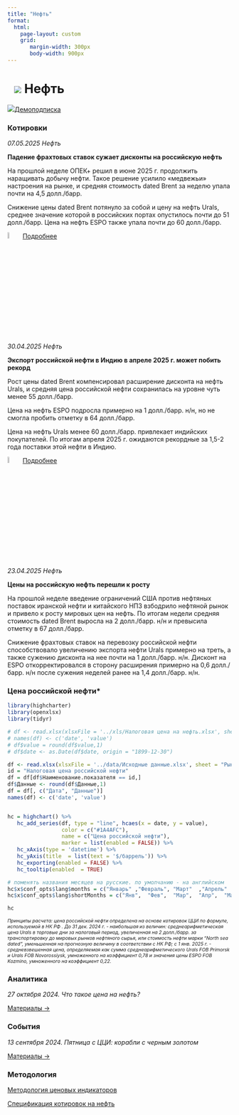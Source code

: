 ```yaml
---
title: "Нефть"
format: 
  html:
    page-layout: custom
    grid:
       margin-width: 300px
       body-width: 900px
---
```


# ![](../images/icon-oil.svg) Нефть {.my-custom-class style="margin-left:3%;"}

![](../images/icon-subscription.svg)[Демоподписка](../demo-subscription.qmd)

:::::: {.grid style="margin-left:0%"}
::: {.g-col-12 .g-col-sm-12 .g-col-xs-12 .g-col-xl-6 .g-col-md-6 .g-col-lg-6}
### Котировки

*07.05.2025 Нефть*

**Падение фрахтовых ставок сужает дисконты на российскую нефть**

На прошлой неделе ОПЕК+ решил в июне 2025 г. продолжить наращивать добычу нефти. Такое решение усилило «медвежьи» настроения на рынке, и средняя стоимость dated Brent за неделю упала почти на 4,5 долл./барр. 

Снижение цены dated Brent потянуло за собой и цену на нефть Urals, среднее значение которой в российских портах опустилось почти до 51 долл./барр. Цена на нефть ESPO также упала почти до 60 долл./барр.

![](../images/icon-locker.svg){width="6%"} [Подробнее](../demo-subscription.qmd)

*30.04.2025 Нефть*

**Экспорт российской нефти в Индию в апреле 2025 г. может побить рекорд**

Рост цены dated Brent компенсировал расширение дисконта на нефть Urals, и средняя цена российской нефти сохранилась на уровне чуть менее 55 долл./барр.

Цена на нефть ESPO подросла примерно на 1 долл./барр. н/н, но не смогла пробить отметку в 64 долл./барр.

Цена на нефть Urals менее 60 долл./барр. привлекает индийских покупателей. По итогам апреля 2025 г. ожидаются рекордные за 1,5-2 года поставки этой нефти в Индию.

![](../images/icon-locker.svg){width="6%"} [Подробнее](../demo-subscription.qmd)

*23.04.2025 Нефть*

**Цены на российскую нефть перешли к росту**

На прошлой неделе введение ограничений США против нефтяных поставок иранской нефти и китайского НПЗ взбодрило нефтяной рынок и привело к росту мировых цен на нефть. По итогам недели средняя стоимость dated Brent выросла на 2 долл./барр. н/н и превысила отметку в 67 долл./барр.

Снижение фрахтовых ставок на перевозку российской нефти способствовало увеличению экспорта нефти Urals примерно на треть, а также сужению дисконта на нее почти на 1 долл./барр. н/н. Дисконт на ESPO откорректировался в сторону расширения примерно на 0,6 долл./барр. н/н после сужения неделей ранее на 1,4 долл./барр. н/н.

:::

::: {.g-col-12 .g-col-sm-12 .g-col-xs-12 .g-col-xl-6 .g-col-md-6 .g-col-lg-6}
### Цена российской нефти\*

```r
library(highcharter)
library(openxlsx)
library(tidyr)

# df <- read.xlsx(xlsxFile = '../xls/Налоговая цена на нефть.xlsx', sheet = "data") 
# names(df) <- c('date', 'value')
# df$value = round(df$value,1)
# df$date <- as.Date(df$date, origin = "1899-12-30")

df <- read.xlsx(xlsxFile = '../data/Исходные данные.xlsx', sheet = "Рынки", detectDates = TRUE)
id = "Налоговая цена российской нефти"
df = df[df$Наименование.показателя == id,]
df$Данные <- round(df$Данные,1)
df = df[, c("Дата", "Данные")]
names(df) <- c('date', 'value')


hc = highchart() %>% 
   hc_add_series(df, type = "line", hcaes(x = date, y = value), 
                 color = c("#1A4AFC"), 
                 name = c("Цена российской нефти"),
                 marker = list(enabled = FALSE)) %>% 
   hc_xAxis(type = 'datetime') %>% 
   hc_yAxis(title  = list(text = '$/баррель')) %>% 
   hc_exporting(enabled = FALSE) %>% 
   hc_tooltip(enabled  = TRUE)

# поменять названия месяцев на русские. по умолчанию - на английском
hc$x$conf_opts$lang$months = c("Январь"	,"Февраль",	"Март"	,"Апрель"	,"Май",	"Июнь", "Июль",	"Август",	"Сентябрь",	"Октябрь",	"Ноябрь",	"Декабрь")
hc$x$conf_opts$lang$shortMonths = c("Янв", 	"Фев",	"Мар",	"Апр",	"Май",	"Июн",	"Июл",	"Авг",	"Сен",	"Окт",	"Ноя",	"Дек")

hc


```

[*Принципы расчета: цена российской нефти определена на основе котировок ЦЦИ по формуле, используемой в НК РФ . До 31 дек. 2024 г. - наибольшая из величин: среднеарифметическая цена Urals в торговые дни за налоговый период, увеличенная на 2 долл./барр. за транспортировку до мировых рынков нефтяного сырья, или стоимость нефти марки “North sea dated”, уменьшенная на прогнозную величину в соответствии с НК РФ; с 1 янв. 2025 г. - средневзвешенная цена, определяемая как сумма среднеарифметического Urals FOB Primorsk и Urals FOB Novorossiysk, умноженного на коэффициент 0,78 и значения цены ESPO FOB Kozmino, умноженного на коэффициент 0,22.*]{style="font-size:0.75em"}

### Аналитика

*27 октября 2024. Что такое цена на нефть?*

[Материалы →](../events/2024-10-27-crude.qmd)

### События

*13 сентября 2024. Пятница с ЦЦИ: корабли с черным золотом*

[Материалы →](../events/2024-09-13-crude.qmd)
:::

::: {.g-col-12 .g-col-sm-12 .g-col-xs-12 .g-col-xl-6 .g-col-md-6 .g-col-lg-6}
### Методология

[Методология ценовых индикаторов](../methodology/methodology-benchmark-pbc.qmd)

[Спецификация котировок на нефть](../methodology/specs-oil.qmd)
:::
::::::
